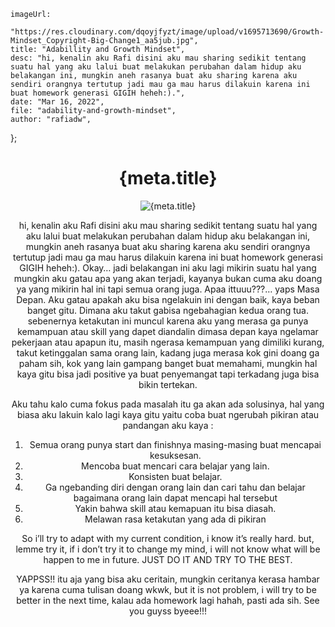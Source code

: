     imageUrl:
        "https://res.cloudinary.com/dqoyjfyzt/image/upload/v1695713690/Growth-Mindset_Copyright-Big-Change1_aa5jub.jpg",
    title: "Adabillity and Growth Mindset",
    desc: "hi, kenalin aku Rafi disini aku mau sharing sedikit tentang suatu hal yang aku lalui buat melakukan perubahan dalam hidup aku belakangan ini, mungkin aneh rasanya buat aku sharing karena aku sendiri orangnya tertutup jadi mau ga mau harus dilakuin karena ini buat homework generasi GIGIH heheh:).",
    date: "Mar 16, 2022",
    file: "adability-and-growth-mindset",
    author: "rafiadw",
};

<Header author={meta.author} date={meta.date} />

# {meta.title}

<Image src={meta.imageUrl} alt={meta.title} />

hi, kenalin aku Rafi disini aku mau sharing sedikit tentang suatu hal yang aku lalui buat melakukan perubahan dalam hidup aku belakangan ini, mungkin aneh rasanya buat aku sharing karena aku sendiri orangnya tertutup jadi mau ga mau harus dilakuin karena ini buat homework generasi GIGIH heheh:). Okay… jadi belakangan ini aku lagi mikirin suatu hal yang mungkin aku gatau apa yang akan terjadi, kayanya bukan cuma aku doang ya yang mikirin hal ini tapi semua orang juga. Apaa ittuuu???… yaps Masa Depan. Aku gatau apakah aku bisa ngelakuin ini dengan baik, kaya beban banget gitu. Dimana aku takut gabisa ngebahagian kedua orang tua. sebenernya ketakutan ini muncul karena aku yang merasa ga punya kemampuan atau skill yang dapet diandalin dimasa depan kaya ngelamar pekerjaan atau apapun itu, masih ngerasa kemampuan yang dimiliki kurang, takut ketinggalan sama orang lain, kadang juga merasa kok gini doang ga paham sih, kok yang lain gampang banget buat memahami, mungkin hal kaya gitu bisa jadi positive ya buat penyemangat tapi terkadang juga bisa bikin tertekan.

Aku tahu kalo cuma fokus pada masalah itu ga akan ada solusinya, hal yang biasa aku lakuin kalo lagi kaya gitu yaitu coba buat ngerubah pikiran atau pandangan aku kaya :

1. Semua orang punya start dan finishnya masing-masing buat mencapai kesuksesan.
2. Mencoba buat mencari cara belajar yang lain.
3. Konsisten buat belajar.
4. Ga ngebanding diri dengan orang lain dan cari tahu dan belajar bagaimana orang lain dapat mencapi hal tersebut
5. Yakin bahwa skill atau kemapuan itu bisa diasah.
6. Melawan rasa ketakutan yang ada di pikiran

So i’ll try to adapt with my current condition, i know it’s really hard. but, lemme try it, if i don’t try it to change my mind, i will not know what will be happen to me in future. JUST DO IT AND TRY TO THE BEST.

YAPPSS!! itu aja yang bisa aku ceritain, mungkin ceritanya kerasa hambar ya karena cuma tulisan doang wkwk, but it is not problem, i will try to be better in the next time, kalau ada homework lagi hahah, pasti ada sih. See you guyss byeee!!!
